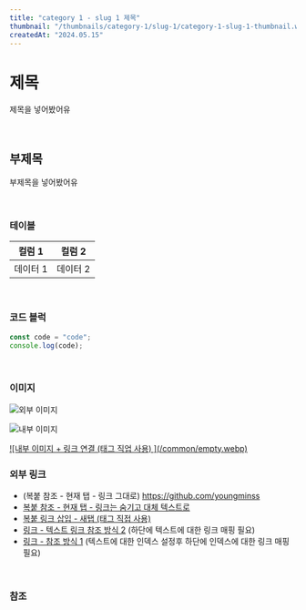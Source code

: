 ```yaml
---
title: "category 1 - slug 1 제목"
thumbnail: "/thumbnails/category-1/slug-1/category-1-slug-1-thumbnail.webp"
createdAt: "2024.05.15"
---
```


# 제목

제목을 넣어봤어유

<br />

## 부제목

부제목을 넣어봤어유

<br />

### 테이블

|  컬럼 1  |  컬럼 2  |
| :------: | :------: |
| 데이터 1 | 데이터 2 |

<br />

### 코드 블럭

```typescript
const code = "code";
console.log(code);
```

<br />

### 이미지

![외부 이미지](https://encrypted-tbn0.gstatic.com/images?q=tbn:ANd9GcSWKwVqM3C0wjexpPp2Tz_BjPON-hDQ-p1rHv5verWqYnzMbvYe77Rro2w5G-WZ1XnHEMw&usqp=CAU)

![내부 이미지](/common/empty.webp)

<a href="https://github.com/youngminss" target="_blank">
  ![내부 이미지 + 링크 연결 (태그 직업 사용) ](/common/empty.webp)
</a>

<br />

### 외부 링크

- (복붙 참조 - 현재 탭 - 링크 그대로) https://github.com/youngminss
- [복붙 참조 - 현재 탭 - 링크는 숨기고 대체 텍스트로](https://github.com/youngminss)
- <a href="https://github.com/youngminss" target="_blank">
    복붙 링크 삽입 - 새탭 (태그 직접 사용)
  </a>
- [링크 - 텍스트 링크 참조 방식 2] (하단에 텍스트에 대한 링크 매핑 필요)
- [링크 - 참조 방식 1][1] (텍스트에 대한 인덱스 설정후 하단에 인덱스에 대한 링크 매핑 필요)

<br />

### 참조

[1]: https://github.com/youngminss
[링크 - 텍스트 링크 참조 방식 2]: https://github.com/youngminss
